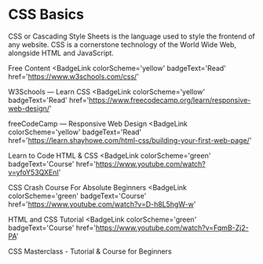 # CSS Basics

CSS or Cascading Style Sheets is the language used to style the frontend of any website. CSS is a cornerstone technology of the World Wide Web, alongside HTML and JavaScript.

<ResourceGroupTitle>Free Content</ResourceGroupTitle>
<BadgeLink
  colorScheme='yellow'
  badgeText='Read'
  href='https://www.w3schools.com/css/'
>
  W3Schools — Learn CSS
</BadgeLink>
<BadgeLink
  colorScheme='yellow'
  badgeText='Read'
  href='https://www.freecodecamp.org/learn/responsive-web-design/'
>
  freeCodeCamp — Responsive Web Design
</BadgeLink>
<BadgeLink
  colorScheme='yellow'
  badgeText='Read'
  href='https://learn.shayhowe.com/html-css/building-your-first-web-page/'
>
  Learn to Code HTML & CSS
</BadgeLink>
<BadgeLink
  colorScheme='green'
  badgeText='Course'
  href='https://www.youtube.com/watch?v=yfoY53QXEnI'
>
  CSS Crash Course For Absolute Beginners
</BadgeLink>
<BadgeLink
  colorScheme='green'
  badgeText='Course'
  href='https://www.youtube.com/watch?v=D-h8L5hgW-w'
>
  HTML and CSS Tutorial
</BadgeLink>
<BadgeLink
  colorScheme='green'
  badgeText='Course'
  href='https://www.youtube.com/watch?v=FqmB-Zj2-PA'
>
  CSS Masterclass - Tutorial & Course for Beginners
</BadgeLink>
